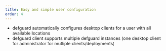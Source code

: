 ```yaml
---
title: Easy and simple user configuration
order: 4
---
```

- defguard automatically configures desktop clients for a user with all available locations
- defguard client supports multiple defguard instances (one desktop client for administrator for mutliple clients/deployments)